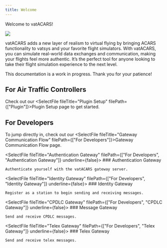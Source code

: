 ```yaml
---
title: Welcome
---
```


Welcome to vatACARS!

<div className="pt-4 flex justify-center">
  <img className="h-32" src="img/vatacars-logo-dark.png" />
</div>

vatACARS adds a new layer of realism to virtual flying by bringing ACARS functionality to vatsys and your favorite flight simulators. With vatACARS, you can simulate real-world data exchanges and communication, making your flights feel more authentic. It’s the perfect tool for anyone looking to take their flight simulation experience to the next level.

<Callout type="warning">
This documentation is a work in progress. Thank you for your patience!
</Callout>

## For Air Traffic Controllers

Check out our <SelectFile fileTitle="Plugin Setup" filePath={["Plugin"]}>Plugin Setup</SelectFile> page to get started.

## For Developers

To jump directly in, check out our <SelectFile fileTitle="Gateway Communication Flow" filePath={["For Developers"]}>Gateway Communication Flow</SelectFile> page.

<div className="grid sm:grid-cols-2 gap-4 mt-6">

<SelectFile fileTitle="Authentication Gateway" filePath={["For Developers", "Authentication Gateway"]} underline={false}>
  <Card>
    ### Authentication Gateway

    Authenticate yourself with the vatACARS gateway server.
  </Card>
</SelectFile>

<SelectFile fileTitle="Identity Gateway" filePath={["For Developers", "Identity Gateway"]} underline={false}>
  <Card>
    ### Identity Gateway

    Register as a station to begin sending and receiving messages.
  </Card>
</SelectFile>

<SelectFile fileTitle="CPDLC Gateway" filePath={["For Developers", "CPDLC Gateway"]} underline={false}>
  <Card>
    ### Message Gateway

    Send and receive CPDLC messages.
  </Card>
</SelectFile>

<SelectFile fileTitle="Telex Gateway" filePath={["For Developers", "Telex Gateway"]} underline={false}>
  <Card>
    ### Telex Gateway

    Send and receive telex messages.
  </Card>
</SelectFile>

</div>